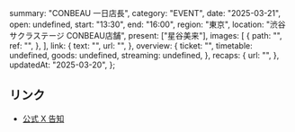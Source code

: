   summary: "CONBEAU 一日店長",
  category: "EVENT",
  date: "2025-03-21",
  open: undefined,
  start: "13:30",
  end: "16:00",
  region: "東京",
  location: "渋谷サクラステージ CONBEAU店舗",
  present: ["星谷美来"],
  images: [
    {
      path: "",
      ref: "",
    },
  ],
  link: {
    text: "",
    url: "",
  },
  overview: {
    ticket: "",
    timetable: undefined,
    goods: undefined,
    streaming: undefined,
  },
  recaps: {
    url: "",
  },
  updatedAt: "2025-03-20",
};

## リンク

- [公式 X 告知](https://x.com/takanenofficial/status/1902647567688847430)
